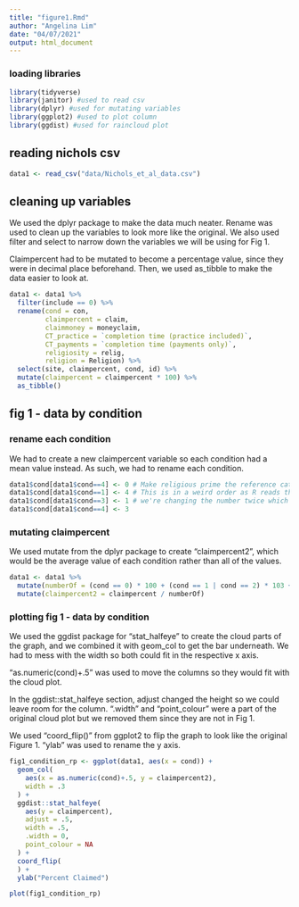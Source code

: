 ```yaml
---
title: "figure1.Rmd"
author: "Angelina Lim"
date: "04/07/2021"
output: html_document
---
```



### loading libraries
```r
library(tidyverse)
library(janitor) #used to read csv
library(dplyr) #used for mutating variables
library(ggplot2) #used to plot column
library(ggdist) #used for raincloud plot

```

## reading nichols csv

```r

data1 <- read_csv("data/Nichols_et_al_data.csv")

```

## cleaning up variables 

We used the dplyr package to make the data much neater. Rename was used to clean up the variables to look more like the original. We also used filter and select to narrow down the variables we will be using for Fig 1. 

Claimpercent had to be mutated to become a percentage value, since they were in decimal place beforehand. Then, we used as_tibble to make the data easier to look at.

```r
data1 <- data1 %>%  
  filter(include == 0) %>% 
  rename(cond = con,
         claimpercent = claim,
         claimmoney = moneyclaim,
         CT_practice = `completion time (practice included)`,
         CT_payments = `completion time (payments only)`,
         religiosity = relig,
         religion = Religion) %>% 
  select(site, claimpercent, cond, id) %>% 
  mutate(claimpercent = claimpercent * 100) %>% 
  as_tibble()

```

## fig 1 - data by condition

### rename each condition

We had to create a new claimpercent variable so each condition had a mean value instead. As such, we had to rename each condition.

```r

data1$cond[data1$cond==4] <- 0 # Make religious prime the reference category
data1$cond[data1$cond==1] <- 4 # This is in a weird order as R reads the code line by line, so if we go from top to bottom, 
data1$cond[data1$cond==3] <- 1 # we're changing the number twice which screws up our dataframe
data1$cond[data1$cond==4] <- 3

```

### mutating claimpercent

We used mutate from the dplyr package to create "claimpercent2", which would be the average value of each condition rather than all of the values.

```r

data1 <- data1 %>% 
  mutate(numberOf = (cond == 0) * 100 + (cond == 1 | cond == 2) * 103 + (cond == 3) * 102) %>% 
  mutate(claimpercent2 = claimpercent / numberOf)

```

### plotting fig 1 - data by condition

We used the ggdist package for "stat_halfeye" to create the cloud parts of the graph, and we combined it with geom_col to get the bar underneath. We had to mess with the width so both could fit in the respective x axis. 

"as.numeric(cond)+.5" was used to move the columns so they would fit with the cloud plot.

In the ggdist::stat_halfeye section, adjust changed the height so we could leave room for the column. ".width" and "point_colour" were a part of the original cloud plot but we removed them since they are not in Fig 1.

We used "coord_flip()" from ggplot2 to flip the graph to look like the original Figure 1. "ylab" was used to rename the y axis.

```r

fig1_condition_rp <- ggplot(data1, aes(x = cond)) +
  geom_col(
    aes(x = as.numeric(cond)+.5, y = claimpercent2),
    width = .3
  ) +
  ggdist::stat_halfeye(
    aes(y = claimpercent),
    adjust = .5,
    width = .5,
    .width = 0,
    point_colour = NA
  ) +
  coord_flip(
  ) +
  ylab("Percent Claimed")

plot(fig1_condition_rp)
```

